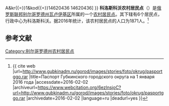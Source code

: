 {{Infobox Settlement
| official_name = 科洛斯科沃农村居民点
| native_name = Колосковское сельское поселение
| settlement_type = [[农村居民点|农村居民点]]
| subdivision_type = [[国家|国家]]
| subdivision_type1 = [[州_(俄罗斯)|州]]
| subdivision_type2 = [[区_(苏联)|区]]
| subdivision_name = {{RUS}}
| subdivision_name1 = [[别尔哥罗德州|别尔哥罗德州]]
| subdivision_name2 = [[瓦卢伊基区|瓦卢伊基区]]
| seat_type = 行政中心
| seat = 科洛斯科沃
| population_as_of=2016
| population_footnotes = <ref name=stat />
| population_total = 1871
| coordinates_display = inline,title
| latd = 50 | latm = 14 | lats = 32 | latNS = N
| longd = 37 | longm = 59 | longs = 42 | longEW = E
| timezone = [[莫斯科时间|MSK]]
| utc_offset = +3
| blank_name = [[俄罗斯市政土地区划代码|OKTMO编码]]
| blank_info = [http://classif.spb.ru/classificators/view/tma.php?st{{=}}A&kr{{=}}1&kod{{=}}14620436 14620436]
}}
'''科洛斯科沃农村居民点'''（{{lang-ru|Колосковское сельское поселение}}）是[[俄罗斯联邦|俄罗斯联邦]][[别尔哥罗德州|别尔哥罗德州]][[瓦卢伊基区|瓦卢伊基区]]所属的一个[[农村居民点|农村居民点]]。其下辖有6个居民点，行政中心为科洛斯科沃。据2016年统计，该农村居民点的人口为1871人。<ref name=stat>{{ cite web |url=http://www.gubkinadm.ru/gorod/images/stories/foto/okrug/pasportggo.rar |title=Паспорт Губкинского городского округа на 1 января 2016 года |accessdate=2016-02-02 |archiveurl=https://www.webcitation.org/6ezlnsjoC?url=http://www.gubkinadm.ru/gorod/images/stories/foto/okrug/pasportggo.rar |archivedate=2016-02-02 |language=ru |deadurl=yes }}</ref>

== 参考文献 ==
{{reflist}}

[[Category:别尔哥罗德州农村居民点|Category:别尔哥罗德州农村居民点]]


{{Russia-stub}}